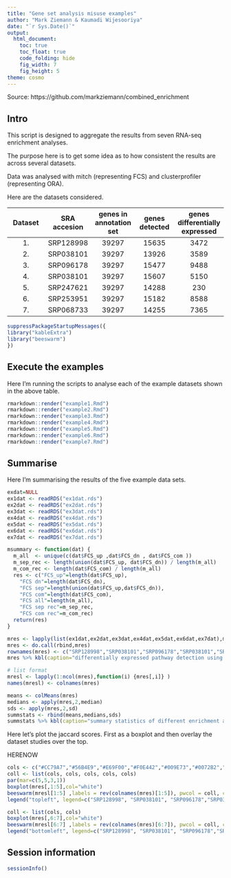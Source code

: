 ```yaml
---
title: "Gene set analysis misuse examples"
author: "Mark Ziemann & Kaumadi Wijesooriya"
date: "`r Sys.Date()`"
output:
  html_document:
    toc: true
    toc_float: true
    code_folding: hide
    fig_width: 7
    fig_height: 5
theme: cosmo
---
```


Source: https://github.com/markziemann/combined_enrichment

## Intro

This script is designed to aggregate the results from seven RNA-seq enrichment analyses.

The purpose here is to get some idea as to how consistent the results are across several datasets.

Data was analysed with mitch (representing FCS) and clusterprofiler (representing ORA).

Here are the datasets considered.

| Dataset | SRA accesion | genes in annotation set | genes detected | genes differentially expressed |
| :---: | :---: | :---: | :---: | :---: | 
| 1. | SRP128998 | 39297 | 15635 | 3472 |
| 2. | SRP038101 | 39297 | 13926 | 3589 | 
| 3. | SRP096178 | 39297 | 15477 | 9488 |
| 4. | SRP038101 | 39297 | 15607 | 5150 | 
| 5. | SRP247621 | 39297 | 14288 | 230 |
| 6. | SRP253951 | 39297 | 15182 | 8588 |
| 7. | SRP068733 | 39297 | 14255 | 7365 |

```r

suppressPackageStartupMessages({
library("kableExtra")
library("beeswarm")
})

```

## Execute the examples

Here I'm running the scripts to analyse each of the example datasets shown in the above
table.

```r

rmarkdown::render("example1.Rmd")
rmarkdown::render("example2.Rmd")
rmarkdown::render("example3.Rmd")
rmarkdown::render("example4.Rmd")
rmarkdown::render("example5.Rmd")
rmarkdown::render("example6.Rmd")
rmarkdown::render("example7.Rmd")

```

## Summarise

Here I'm summarising the results of the five example data sets.

```r

exdat=NULL
ex1dat <- readRDS("ex1dat.rds")
ex2dat <- readRDS("ex2dat.rds")
ex3dat <- readRDS("ex3dat.rds")
ex4dat <- readRDS("ex4dat.rds")
ex5dat <- readRDS("ex5dat.rds")
ex6dat <- readRDS("ex6dat.rds")
ex7dat <- readRDS("ex7dat.rds")

msummary <- function(dat) {
  m_all  <- unique(c(dat$FCS_up ,dat$FCS_dn , dat$FCS_com ))
  m_sep_rec <- length(union(dat$FCS_up, dat$FCS_dn)) / length(m_all)
  m_com_rec <- length(dat$FCS_com) / length(m_all)
  res <- c("FCS_up"=length(dat$FCS_up),
    "FCS dn"=length(dat$FCS_dn),
    "FCS sep"=length(union(dat$FCS_up,dat$FCS_dn)),
    "FCS com"=length(dat$FCS_com),
    "FCS all"=length(m_all),
    "FCS sep rec"=m_sep_rec,
    "FCS com rec"=m_com_rec)
  return(res)
}

mres <- lapply(list(ex1dat,ex2dat,ex3dat,ex4dat,ex5dat,ex6dat,ex7dat),msummary)
mres <- do.call(rbind,mres)
rownames(mres) <- c("SRP128998","SRP038101","SRP096178","SRP038101","SRP247621","SRP253951","SRP068733")
mres %>% kbl(caption="differentially expressed pathway detection using separated or combined FCS analysis for seven studies") %>% kable_paper("hover", full_width = F)

# list format
mresl <- lapply(1:ncol(mres),function(i) {mres[,i]} )
names(mresl) <- colnames(mres)

```

```r

means <- colMeans(mres)
medians <- apply(mres,2,median)
sds <- apply(mres,2,sd)
summstats <- rbind(means,medians,sds)
summstats %>% kbl(caption="summary statistics of different enrichment analysis comparisons") %>% kable_paper("hover", full_width = F)

```

Here let's plot the jaccard scores.
First as a boxplot and then overlay the dataset studies over the top.

HERENOW

```r

cols <- c("#CC79A7","#56B4E9","#E69F00","#F0E442","#009E73","#0072B2","#D55E00")
coll <- list(cols, cols, cols, cols, cols)
par(mar=c(5,5,3,1))
boxplot(mres[,1:5],col="white")
beeswarm(mresl[1:5] ,labels = rev(colnames(mres)[1:5]), pwcol = coll, cex=1.5,pch=19, add = TRUE)
legend("topleft", legend=c("SRP128998", "SRP038101", "SRP096178","SRP038101","SRP247621","SRP253951","SRP068733"), pch=19,  col=cols, cex=1,pt.cex = 1.5)

coll <- list(cols, cols)
boxplot(mres[,6:7],col="white")
beeswarm(mresl[6:7] ,labels = rev(colnames(mres)[6:7]), pwcol = coll, cex=1.5,pch=19, add = TRUE)
legend("bottomleft", legend=c("SRP128998", "SRP038101", "SRP096178","SRP038101","SRP247621","SRP253951","SRP068733"), pch=19,  col=cols, cex=1,pt.cex = 1.5)

```

## Session information

```r

sessionInfo()

```
